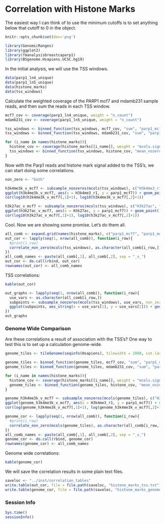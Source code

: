 <!--
% \VignetteEngine{knitr}
% \VignetteIndexEntry{fmanalysisbreastcaparp1: Histone Marks}
% \VignetteDepends{fmanalysisbreastcaparp1, GenomicRanges, ggplot2, BSgenome.Hsapiens.UCSC.hg19, fmdatabreastcaparp1}
% \VignettePackage{fmanalysisbreastcaparp1}
-->

# Correlation with Histone Marks

The easiest way I can think of to use the minimum cutoffs is to set anything below that cutoff to 0 in the object.

```r
knitr::opts_chunk$set(dev='png')
```

```r
library(GenomicRanges)
library(ggplot2)
library(fmanalysisbreastcaparp1)
library(BSgenome.Hsapiens.UCSC.hg19)
```

In the initial analysis, we will use the TSS windows. 

```r
data(parp1_ln4_unique)
data(parp1_ln5_unique)
data(histone_marks)
data(tss_windows)
```

Calculate the weighted coverage of the PARP1 mcf7 and mdamb231 sample reads, and then sum the reads in each TSS window.

```r
mcf7_cov <- coverage(parp1_ln4_unique, weight = "n_count")
mdamb231_cov <- coverage(parp1_ln5_unique, weight = "n_count")

tss_windows <- binned_function(tss_windows, mcf7_cov, "sum", "parp1_mcf7")
tss_windows <- binned_function(tss_windows, mdamb231_cov, "sum", "parp1_mdamb231")
```


```r
for (i_name in names(histone_marks)){
  histone_cov <- coverage(histone_marks[[i_name]], weight = "mcols.signal")
  tss_windows <- binned_function(tss_windows, histone_cov, "mean_nozero", i_name)
}
```

Now with the Parp1 reads and histone mark signal added to the TSS's, we can start doing some correlations.


```r
non_zero <- "both"
```


```r
h3k4me3k_v_mcf7 <- subsample_nonzeros(mcols(tss_windows), c("H3k4me3_r1", "parp1_mcf7"), non_zero = non_zero, n_points = 10000)
ggplot(h3k4me3k_v_mcf7, aes(x = H3k4me3_r1, y = parp1_mcf7)) + geom_point() + scale_y_log10() + scale_x_log10()
cor(log10(h3k4me3k_v_mcf7[,1]+1), log10(h3k4me3k_v_mcf7[,2]+1))

h3k27ac_v_mcf7 <- subsample_nonzeros(mcols(tss_windows), c("H3k27ac", "parp1_mcf7"), non_zero = non_zero, n_points = 10000)
ggplot(h3k27ac_v_mcf7, aes(x = H3k27ac, y = parp1_mcf7)) + geom_point() + scale_y_log10() + scale_x_log10()
cor(log10(h3k27ac_v_mcf7[,1]+1), log10(h3k27ac_v_mcf7[,2]+1))
```

Cool. Now we are showing some promise. Let's do them all.

```r
all_comb <- expand.grid(names(histone_marks), c("parp1_mcf7", "parp1_mdamb231"), stringsAsFactors = FALSE)
out_cor <- lapply(seq(1, nrow(all_comb)), function(i_row){
  #print(i_row)
  correlate_non_zero(mcols(tss_windows), as.character(all_comb[i_row,]), log_transform = TRUE, non_zero = non_zero, test = TRUE)
})
all_comb_names <- paste(all_comb[,1], all_comb[,2], sep = "_v_")
out_cor <- do.call(rbind, out_cor)
rownames(out_cor) <- all_comb_names
```

TSS correlations:

```r
kable(out_cor)
```

```r
out_graphs <- lapply(seq(1, nrow(all_comb)), function(i_row){
  use_vars <- as.character(all_comb[i_row,])
  subpoints <- subsample_nonzeros(mcols(tss_windows), use_vars, non_zero = non_zero, n_points = 10000)
  ggplot(subpoints, aes_string(x = use_vars[1], y = use_vars[2])) + geom_point() + scale_y_log10() + scale_x_log10()
})
out_graphs
```


### Genome Wide Comparison

Are these correlations a result of association with the TSS's? One way to test this is to set up a calculation genome-wide.

```r
genome_tiles <- tileGenome(seqinfo(Hsapiens), tilewidth = 2000, cut.last.tile.in.chrom = TRUE)

genome_tiles <- binned_function(genome_tiles, mcf7_cov, "sum", "parp1_mcf7")
genome_tiles <- binned_function(genome_tiles, mdamb231_cov, "sum", "parp1_mdamb231")
```

```r
for (i_name in names(histone_marks)){
  histone_cov <- coverage(histone_marks[[i_name]], weight = "mcols.signal")
  genome_tiles <- binned_function(genome_tiles, histone_cov, "mean_nozero", i_name)
}
```

```r
genome_h3k4me3k_v_mcf7 <- subsample_nonzeros(mcols(genome_tiles), c("H3k4me3_r1", "parp1_mcf7"), non_zero = non_zero, n_points = 10000)
ggplot(genome_h3k4me3k_v_mcf7, aes(x = H3k4me3_r1, y = parp1_mcf7)) + scale_x_log10() + scale_y_log10() + geom_point()
cor(log(genome_h3k4me3k_v_mcf7[,1]+1), log(genome_h3k4me3k_v_mcf7[,2]+1))
```

```r
genome_cor <- lapply(seq(1, nrow(all_comb)), function(i_row){
  #print(i_row)
  correlate_non_zero(mcols(genome_tiles), as.character(all_comb[i_row,]), log_transform = TRUE, non_zero = non_zero, test = TRUE)
})
all_comb_names <- paste(all_comb[,1], all_comb[,2], sep = "_v_")
genome_cor <- do.call(rbind, genome_cor)
rownames(genome_cor) <- all_comb_names
```

Genome wide correlations:

```r
kable(genome_cor)
```


We will save the correlation results in some plain text files.

```r
saveloc <- "../inst/correlation_tables"
write.table(out_cor, file = file.path(saveloc, "histone_marks_tss.txt"), sep = "\t")
write.table(genome_cor, file = file.path(saveloc, "histone_marks_genome.txt"), sep = "\t")
```

### Session Info

```r
Sys.time()
sessionInfo()
```
